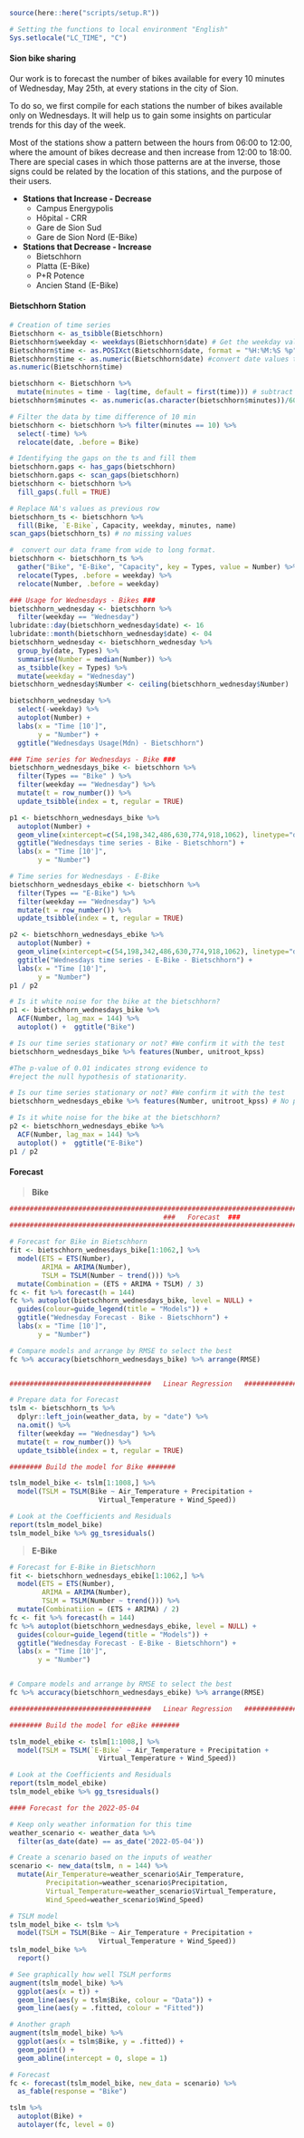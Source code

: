 ```r
source(here::here("scripts/setup.R"))
```

```r
# Setting the functions to local environment "English" 
Sys.setlocale("LC_TIME", "C")
```

#### **Sion bike sharing**

Our work is to forecast the number of bikes available for every 10 minutes of Wednesday, May 25th, at every stations in the city of Sion.

To do so, we first compile for each stations the number of bikes available only on Wednesdays. It will help us to gain some insights on particular trends for this day of the week.

Most of the stations show a pattern between the hours from 06:00 to 12:00, where the amount of bikes decrease and then increase from 12:00 to 18:00. There are special cases in which those patterns are at the inverse, those signs could be related by the location of this stations, and the purpose of their users. 

* **Stations that Increase - Decrease** 
    + Campus Energypolis 
    + Hôpital - CRR 
    + Gare de Sion Sud 
    + Gare de Sion Nord (E-Bike)
    
* **Stations that Decrease - Increase** 
    + Bietschhorn 
    + Platta (E-Bike)
    + P+R Potence
    + Ancien Stand (E-Bike)
    

#### **Bietschhorn Station**

```r
# Creation of time series
Bietschhorn <- as_tsibble(Bietschhorn)
Bietschhorn$weekday <- weekdays(Bietschhorn$date) # Get the weekday values
Bietschhorn$time <- as.POSIXct(Bietschhorn$date, format = "%H:%M:%S %p")
Bietschhorn$time <- as.numeric(Bietschhorn$date) #convert date values to numeric
as.numeric(Bietschhorn$time)

bietschhorn <- Bietschhorn %>% 
  mutate(minutes = time - lag(time, default = first(time))) # subtract days
bietschhorn$minutes <- as.numeric(as.character(bietschhorn$minutes))/60 # transform to minutes

# Filter the data by time difference of 10 min
bietschhorn <- bietschhorn %>% filter(minutes == 10) %>%
  select(-time) %>%
  relocate(date, .before = Bike)

# Identifying the gaps on the ts and fill them
bietschhorn.gaps <- has_gaps(bietschhorn)
bietschhorn.gaps <- scan_gaps(bietschhorn)
bietschhorn <- bietschhorn %>% 
  fill_gaps(.full = TRUE) 

# Replace NA's values as previous row 
bietschhorn_ts <- bietschhorn %>%
  fill(Bike, `E-Bike`, Capacity, weekday, minutes, name)
scan_gaps(bietschhorn_ts) # no missing values

#  convert our data frame from wide to long format.
bietschhorn <- bietschhorn_ts %>% 
  gather("Bike", "E-Bike", "Capacity", key = Types, value = Number) %>%
  relocate(Types, .before = weekday) %>%
  relocate(Number, .before = weekday)
```

```r
### Usage for Wednesdays - Bikes ###
bietschhorn_wednesday <- bietschhorn %>%
  filter(weekday == "Wednesday") 
lubridate::day(bietschhorn_wednesday$date) <- 16
lubridate::month(bietschhorn_wednesday$date) <- 04
bietschhorn_wednesday <- bietschhorn_wednesday %>%
  group_by(date, Types) %>%
  summarise(Number = median(Number)) %>%
  as_tsibble(key = Types) %>%
  mutate(weekday = "Wednesday")
bietschhorn_wednesday$Number <- ceiling(bietschhorn_wednesday$Number)

bietschhorn_wednesday %>% 
  select(-weekday) %>%
  autoplot(Number) +
  labs(x = "Time [10']",
       y = "Number") + 
  ggtitle("Wednesdays Usage(Mdn) - Bietschhorn")

### Time series for Wednesdays - Bike ###
bietschhorn_wednesdays_bike <- bietschhorn %>% 
  filter(Types == "Bike" ) %>% 
  filter(weekday == "Wednesday") %>%
  mutate(t = row_number()) %>% 
  update_tsibble(index = t, regular = TRUE)

p1 <- bietschhorn_wednesdays_bike %>% 
  autoplot(Number) +
  geom_vline(xintercept=c(54,198,342,486,630,774,918,1062), linetype="dotted") + #Per day
  ggtitle("Wednesdays time series - Bike - Bietschhorn") +
  labs(x = "Time [10']",
       y = "Number")

# Time series for Wednesdays - E-Bike
bietschhorn_wednesdays_ebike <- bietschhorn %>% 
  filter(Types == "E-Bike") %>% 
  filter(weekday == "Wednesday") %>%
  mutate(t = row_number()) %>% 
  update_tsibble(index = t, regular = TRUE)

p2 <- bietschhorn_wednesdays_ebike %>% 
  autoplot(Number) +
  geom_vline(xintercept=c(54,198,342,486,630,774,918,1062), linetype="dotted") + # per day
  ggtitle("Wednesdays time series - E-Bike - Bietschhorn") +
  labs(x = "Time [10']",
       y = "Number")
p1 / p2 
```

```r
# Is it white noise for the bike at the bietschhorn? 
p1 <- bietschhorn_wednesdays_bike %>% 
  ACF(Number, lag_max = 144) %>% 
  autoplot() +  ggtitle("Bike")

# Is our time series stationary or not? #We confirm it with the test
bietschhorn_wednesdays_bike %>% features(Number, unitroot_kpss) 

#The p-value of 0.01 indicates strong evidence to 
#reject the null hypothesis of stationarity.

# Is our time series stationary or not? #We confirm it with the test
bietschhorn_wednesdays_ebike %>% features(Number, unitroot_kpss) # No p-value < 0.05

# Is it white noise for the bike at the bietschhorn?
p2 <- bietschhorn_wednesdays_ebike %>% 
  ACF(Number, lag_max = 144) %>% 
  autoplot() +  ggtitle("E-Bike")
p1 / p2
```

#### **Forecast**

> **Bike**

```r
############################################################################################
                                      ###   Forecast  ###
############################################################################################

# Forecast for Bike in Bietschhorn
fit <- bietschhorn_wednesdays_bike[1:1062,] %>%
  model(ETS = ETS(Number),
        ARIMA = ARIMA(Number),
        TSLM = TSLM(Number ~ trend())) %>%
  mutate(Combination = (ETS + ARIMA + TSLM) / 3)
fc <- fit %>% forecast(h = 144)
fc %>% autoplot(bietschhorn_wednesdays_bike, level = NULL) +
  guides(colour=guide_legend(title = "Models")) +
  ggtitle("Wednesday Forecast - Bike - Bietschhorn") +
  labs(x = "Time [10']",
       y = "Number") 

# Compare models and arrange by RMSE to select the best
fc %>% accuracy(bietschhorn_wednesdays_bike) %>% arrange(RMSE)


###################################   Linear Regression   ###############################

# Prepare data for Forecast
tslm <- bietschhorn_ts %>%
  dplyr::left_join(weather_data, by = "date") %>%
  na.omit() %>%
  filter(weekday == "Wednesday") %>%
  mutate(t = row_number()) %>% 
  update_tsibble(index = t, regular = TRUE)

######## Build the model for Bike #######

tslm_model_bike <- tslm[1:1008,] %>% 
  model(TSLM = TSLM(Bike ~ Air_Temperature + Precipitation +
                      Virtual_Temperature + Wind_Speed))

# Look at the Coefficients and Residuals
report(tslm_model_bike)
tslm_model_bike %>% gg_tsresiduals()
```

> **E-Bike**

```r
# Forecast for E-Bike in Bietschhorn
fit <- bietschhorn_wednesdays_ebike[1:1062,] %>%
  model(ETS = ETS(Number),
        ARIMA = ARIMA(Number),
        TSLM = TSLM(Number ~ trend())) %>%
  mutate(Combinatiion = (ETS + ARIMA) / 2)
fc <- fit %>% forecast(h = 144)
fc %>% autoplot(bietschhorn_wednesdays_ebike, level = NULL) +
  guides(colour=guide_legend(title = "Models")) +
  ggtitle("Wednesday Forecast - E-Bike - Bietschhorn") +
  labs(x = "Time [10']",
       y = "Number") 


# Compare models and arrange by RMSE to select the best
fc %>% accuracy(bietschhorn_wednesdays_ebike) %>% arrange(RMSE)

###################################   Linear Regression   ###############################

######## Build the model for eBike #######

tslm_model_ebike <- tslm[1:1008,] %>% 
  model(TSLM = TSLM(`E-Bike` ~ Air_Temperature + Precipitation +
                      Virtual_Temperature + Wind_Speed))

# Look at the Coefficients and Residuals
report(tslm_model_ebike)
tslm_model_ebike %>% gg_tsresiduals()
```

```r
#### Forecast for the 2022-05-04

# Keep only weather information for this time
weather_scenario <- weather_data %>% 
  filter(as_date(date) == as_date('2022-05-04'))

# Create a scenario based on the inputs of weather
scenario <- new_data(tslm, n = 144) %>% 
  mutate(Air_Temperature=weather_scenario$Air_Temperature,
         Precipitation=weather_scenario$Precipitation,
         Virtual_Temperature=weather_scenario$Virtual_Temperature,
         Wind_Speed=weather_scenario$Wind_Speed)

# TSLM model
tslm_model_bike <- tslm %>% 
  model(TSLM = TSLM(Bike ~ Air_Temperature + Precipitation +
                      Virtual_Temperature + Wind_Speed))
tslm_model_bike %>% 
  report()

# See graphically how well TSLM performs
augment(tslm_model_bike) %>% 
  ggplot(aes(x = t)) +
  geom_line(aes(y = tslm$Bike, colour = "Data")) +
  geom_line(aes(y = .fitted, colour = "Fitted"))

# Another graph
augment(tslm_model_bike) %>% 
  ggplot(aes(x = tslm$Bike, y = .fitted)) +
  geom_point() +
  geom_abline(intercept = 0, slope = 1)

# Forecast
fc <- forecast(tslm_model_bike, new_data = scenario) %>% 
  as_fable(response = "Bike")

tslm %>% 
  autoplot(Bike) +
  autolayer(fc, level = 0)
```



